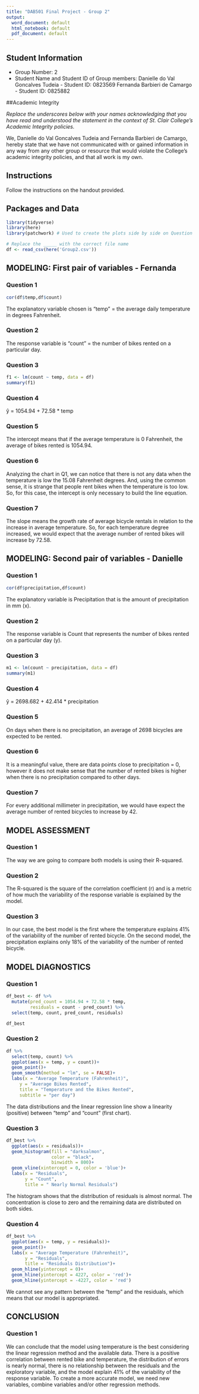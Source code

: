 ---
title: "DAB501 Final Project - Group 2"
output:
  word_document: default
  html_notebook: default
  pdf_document: default
---

## Student Information

- Group Number: 2
- Student Name and Student ID of Group members: 
Danielle do Val Goncalves Tudeia - Student ID: 0823569
Fernanda Barbieri de Camargo - Student ID: 0825882

##Academic Integrity

*Replace the underscores below with your names acknowledging that you have read and understood the statement in the context of St. Clair College’s Academic Integrity policies.* 

 

We, Danielle do Val Goncalves Tudeia and Fernanda Barbieri de Camargo, hereby state that we have not communicated with or gained information in any way from any other group or resource that would violate the College’s academic integrity policies, and that all work is my own. 

## Instructions 

Follow the instructions on the handout provided. 


## Packages and Data

```{r}
library(tidyverse)
library(here)
library(patchwork) # Used to create the plots side by side on Question 2 of the Model Diagnostics part
```

```{r}
# Replace the _____ with the correct file name
df <- read_csv(here('Group2.csv'))
```

## MODELING: First pair of variables - Fernanda

### Question 1
```{r}
cor(df$temp,df$count)
```

The explanatory variable chosen is "temp" = the average daily temperature in degrees Fahrenheit.

### Question 2
The response variable is "count" = the number of bikes rented on a particular day.

### Question 3

```{r}
f1 <- lm(count ~ temp, data = df)
summary(f1)
```

### Question 4
ŷ = 1054.94 + 72.58 * temp

### Question 5
The intercept means that if the average temperature is 0 Fahrenheit, the average of bikes rented is 1054.94.

### Question 6
Analyzing the chart in Q1, we can notice that there is not any data when the temperature is low the 15.08 Fahrenheit degrees. And, using the common sense, it is strange that people rent bikes when the temperature is too low. So, for this case, the intercept is only necessary to build the line equation.

### Question 7
The slope means the growth rate of average bicycle rentals in relation to the increase in average temperature. So, for each temperature degree increased, we would expect that the average number of rented bikes will increase by 72.58.


## MODELING: Second pair of variables - Danielle

### Question 1

```{r}
cor(df$precipitation,df$count)
```
The explanatory variable is Precipitation that is the amount of precipitation in mm (x).

### Question 2
The response variable is Count that represents the number of bikes rented on a particular day (y).

### Question 3

```{r}
m1 <- lm(count ~ precipitation, data = df)
summary(m1)

```

### Question 4
ŷ = 2698.682 + 42.414 * precipitation

### Question 5
On days when there is no precipitation, an average of 2698 bicycles are expected to be rented.

### Question 6
It is a meaningful value, there are data points close to precipitation = 0, however it does not make sense that the number of rented bikes is higher when there is no precipitation compared to other days.

### Question 7
For every additional millimeter in precipitation, we would have expect the average number of rented bicycles to increase by 42.


## MODEL ASSESSMENT

### Question 1
The way we are going to compare both models is using their R-squared. 

### Question 2
The R-squared is the square of the correlation coefficient (r) and is a metric of how much the variability of the response variable is explained by the model.

### Question 3
In our case, the best model is the first where the temperature explains 41% of the variability of the number of rented bicycle. On the second model, the precipitation explains only 18% of the variability of the number of rented bicycle.


## MODEL DIAGNOSTICS

### Question 1

```{r}
df_best <- df %>%
  mutate(pred_count = 1054.94 + 72.58 * temp,
         residuals = count - pred_count) %>%
  select(temp, count, pred_count, residuals)

df_best
```

### Question 2

```{r}
df %>%
  select(temp, count) %>%
  ggplot(aes(x = temp, y = count))+
  geom_point()+
  geom_smooth(method = "lm", se = FALSE)+
  labs(x = "Average Temperature (Fahrenheit)",
     y = "Average Bikes Rented",
     title = "Temperature and the Bikes Rented",
     subtitle = "per day")

```
The data distributions and the linear regression line show a linearity (positive) between "temp" and "count" (first chart).

### Question 3

```{r}
df_best %>%
  ggplot(aes(x = residuals))+
  geom_histogram(fill = "darksalmon",
                 color = "black",
                 binwidth = 800)+
  geom_vline(xintercept = 0, color = 'blue')+
  labs(x = "Residuals",
       y = "Count",
       title = " Nearly Normal Residuals")
```
The histogram shows that the distribution of residuals is almost normal. The concentration is close to zero and the remaining data are distributed on both sides.


### Question 4

```{r}
df_best %>%
  ggplot(aes(x = temp, y = residuals))+
  geom_point()+
  labs(x = "Average Temperature (Fahrenheit)",
       y = "Residuals",
       title = "Residuals Distribution")+
  geom_hline(yintercept = 0)+
  geom_hline(yintercept = 4227, color = 'red')+
  geom_hline(yintercept = -4227, color = 'red')
```
We cannot see any pattern between the "temp" and the residuals, which means that our model is appropriated.

## CONCLUSION

### Question 1
We can conclude that the model using temperature is the best considering the linear regression method and the available data. There is a positive correlation between rented bike and temperature, the distribution of errors is nearly normal, there is no relationship between the residuals and the exploratory variable, and the model explain 41% of the variability of the response variable. 
To create a more accurate model, we need new variables, combine variables and/or other regression methods.


